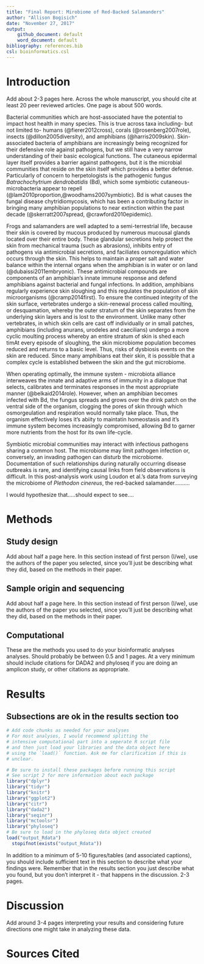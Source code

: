 ```yaml
---
title: "Final Report: Mirobiome of Red-Backed Salamanders"
author: "Allison Bogisich"
date: "November 27, 2017"
output:
    github_document: default
    word_document: default
bibliography: references.bib
csl: bioinformatics.csl
---
```


# Introduction

Add about 2-3 pages here. Across the whole manuscript, you should cite at least 20 peer reviewed articles. One page is about 500 words.

Bacterial communities which are host-associated have the potential to impact host health in many species. This is true across taxa including- but not limited to- humans (@fierer2012cross), corals (@rosenberg2007role), insects (@dillon2005diversity), and amphibians (@harris2009skin). Skin-associated bacteria of amphibians are increasingly being recognized for their defensive role against pathogens, but we still have a very narrow understanding of their basic ecological functions. The cutaneous epidermal layer itself provides a barrier against pathogens, but it is the microbial communities that reside on the skin itself which provides a better defense. Particularly of concern to herpetologists is the pathogenic fungus *Batrachochytrium dendrobatidis* (Bd), which some symbiotic cutaneous-microbacteria appear to repell (@lam2010proportion,@woodhams2007symbiotic). Bd is what causes the fungal disease chytridiomycosis, which has been a contributing factor in bringing many amphibian populations to near extinction within the past decade (@skerratt2007spread, @crawford2010epidemic).

Frogs and salamanders are well adapted to a semi-terrestrial life, because their skin is covered by mucous produced by numerous mucousal glands located over their entire body. These glandular secretions help protect the skin from mechanical trauma (such as abrasions), inhibits entry of pathogens via antimicrobial secretions, and faciliates osmoregulation which occurs through the skin. This helps to maintain a proper salt and water balance within the internal organs when the amphibian is in water or on land (@dubaissi2011embryonic). These antimicrobial compounds are components of an amphibian's innate immune response and defend amphibians against bacterial and fungal infections. In addition, amphibians regularly experience skin sloughing and this regulates the population of skin microorganisms (@cramp2014first). To ensure the continued integrity of the skin surface, vertebrates undergo a skin-renewal process called moulting, or desquamation, whereby the outer stratum of the skin separates from the underlying skin layers and is lost to the environment. Unlike many other vertebrates, in which skin cells are cast off individually or in small patches, amphibians (including anurans, urodeles and caecilians) undergo a more cyclic moulting process whereby an entire stratum of skin is shed each timAt every episode of sloughing, the skin microbiome population becomes reduced and returns to a basic level. Thus, risks of dysbiosis events on the skin are reduced. Since many amphibians eat their skin, it is possible that a complex cycle is established between the skin and the gut microbiome.

When operating optimally, the immune system - microbiota alliance interweaves the innate and adaptive arms of immunity in a dialogue that selects, calibrates and terminates responses in the most appropriate manner (@belkaid2014role). However, when an amphibian becomes infected with Bd, the fungus spreads and grows over the drink patch on the ventral side of the organism, clogging the pores of skin through which osmorgeulation and respiration would normally take place. Thus, the organism effectively loses it's abiity to maintatin homeostasis and it's immune system becomes increasingly compromised, allowing Bd to garner more nutrients from the host for its own life-cycle. 

Symbiotic microbial communities may interact with infectious pathogens sharing a common host. The microbiome may limit pathogen infection or, conversely, an invading pathogen can disturb the microbiome. Documentation of such relationships during naturally occurring disease outbreaks is rare, and identifying causal links from field observations is difficult. In this post-analysis work using Loudon et al.'s data from surveying the microbiome of *Plethodon cinereus*, the red-backed salamander..........

I would hypothesize that.....should expect to see....


# Methods

## Study design

Add about half a page here. In this section instead of first person (I/we), use the authors of the paper you selected, since you'll just be describing what they did, based on the methods in their paper.

## Sample origin and sequencing

Add about half a page here. In this section instead of first person (I/we), use the authors of the paper you selected, since you'll just be describing what they did, based on the methods in their paper.

## Computational

These are the methods you used to do your bioinformatic analyses analyses. Should probably be between 0.5 and 1 pages. At a very minimum should include citations for DADA2 and phyloseq if you are doing an amplicon study, or other citations as appropriate.

# Results

## Subsections are ok in the results section too

```r
# Add code chunks as needed for your analyses
# For most analyses, I would recommend splitting the
# intensive computational part into a seperate R script file
# and then just load your libraries and the data object here
# using the `load()` function. Ask me for clarification if this is
# unclear.
```

```r
# Be sure to install these packages before running this script
# See script 2 for more information about each package
library("dplyr")
library("tidyr")
library("knitr")
library("ggplot2")
library("citr")
library("dada2")
library("seqinr")
library("mctoolsr")
library("phyloseq")
# Be sure to load in the phyloseq data object created
load("output_Rdata")
  stopifnot(exists("output_Rdata"))
```


  

In addition to a minimum of 5-10 figures/tables (and associated captions), you should include sufficient text in this section to describe what your findings were. Remember that in the results section you just describe what you found, but you don't interpret it - that happens in the discussion. 2-3 pages.

# Discussion

Add around 3-4 pages interpreting your results and considering future directions one might take in analyzing these data.

# Sources Cited
